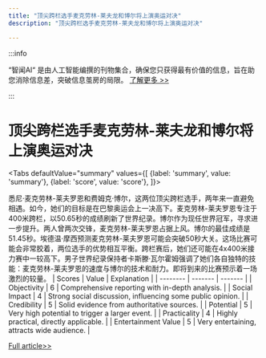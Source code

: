 ```yaml
---
title: "顶尖跨栏选手麦克劳林-莱夫龙和博尔将上演奥运对决"
description: "顶尖跨栏选手麦克劳林-莱夫龙和博尔将上演奥运对决"

---
```



:::info

“智闻AI“ 是由人工智能编撰的刊物集合，确保您只获得最有价值的信息，旨在助您消除信息差，突破信息茧房的局限。  [了解更多 >>](/)

:::

# 顶尖跨栏选手麦克劳林-莱夫龙和博尔将上演奥运对决


<Tabs
	defaultValue="summary"
	values={[
	{label: 'summary', value: 'summary'},
	{label: 'score', value: 'score'},
]}>
<TabItem value="summary">


悉尼·麦克劳林-莱夫罗恩和费姆克·博尔，这两位顶尖跨栏选手，两年来一直避免相遇。如今，她们的目标是在巴黎奥运会上一决高下。麦克劳林-莱夫罗恩专注于400米跨栏，以50.65秒的成绩刷新了世界纪录。博尔作为现任世界冠军，寻求进一步提升。两人曾两次交锋，麦克劳林-莱夫罗恩占据上风。博尔的最佳成绩是51.45秒。埃德温·摩西预测麦克劳林-莱夫罗恩可能会突破50秒大关。这场比赛可能会非常胶着，两位选手的优势相互平衡。跨栏赛后，她们还可能在4x400米接力赛中一较高下。男子世界纪录保持者卡斯滕·瓦尔霍姆强调了她们各自独特的技能：麦克劳林-莱夫罗恩的速度与博尔的技术和耐力。即将到来的比赛预示着一场激烈的较量。
</TabItem>
<TabItem value="score">
	| Scores     | Value   | Explanation |
	| -------- | ------- | ------- |
	| Objectivity  | 6    | Comprehensive reporting with in-depth analysis.    |
	| Social Impact | 4     | Strong social discussion, influencing some public opinion.    |
	| Credibility    | 5    | Solid evidence from authoritative sources.    |
	| Potential    | 5    | Very high potential to trigger a larger event.    |
	| Practicality    | 4    | Highly practical, directly applicable.    |
	| Entertainment Value    | 5    | Very entertaining, attracts wide audience.    |
</TabItem>
</Tabs>

[Full article>>](https://apnews.com/article/mclaughlin-femke-olympics-hurdles-ed063151d5a2663e941a313839487d28)
